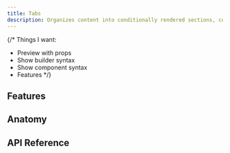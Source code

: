 ```yaml
---
title: Tabs
description: Organizes content into conditionally rendered sections, controlled by a group of triggers.
---
```


{/*
Things I want:
- Preview with props
- Show builder syntax
- Show component syntax
- Features
*/}

<TabsPreview client:load />

## Features

## Anatomy

## API Reference

<ApiTable entry="Tabs" />
